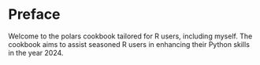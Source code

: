 # Preface {.unnumbered}

Welcome to the polars cookbook tailored for R users, including myself. The cookbook aims to assist seasoned R users in enhancing their Python skills in the year 2024.
